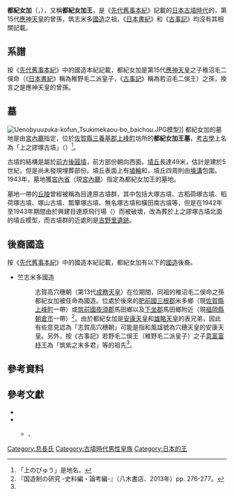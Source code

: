 {{東亞男性歷史人物
|名稱 = 都紀女加
|身份 = {{Link-ja|王 (日本)|王 (皇族)|王}}
|國家 = 日本
|時代 = [[古墳時代|古墳時代]]
|主君 = 
|屆數 =
|最高職務 = 
|前任 =
|繼任 = 
|圖片名稱 = Uenobyuuzuka-kofun Tsukimekaou-bo.JPG
|圖片大小 = 250px
|圖片說明 = 都紀女加墓
|氏 = {{Link-ja|息長氏|息長氏}}
|姓 = 
|羅馬拼音 = Tsukimeka
|假名 = {{lang|ja|つきめか}}
|官職 = 
|位階 = 
|信仰 =
|出身地 =
|世系 = 
|初名 = 
|幼名 = 
|別名 =
|法號 = 
|院號 = 
|其他名號 = 
|出生日期 = 
|出生地點 =
|逝世日期 =
|逝世地點 = 
|廟號 =
|諡號 =
|墓葬 = 都紀女加王墓（[[佐賀縣|佐賀縣]][[三養基郡|三養基郡]][[上峰町|上峰町]]坊所）
|祠廟 =
|父親 = [[大大迹王|大大迹王]]
|嫡母 = 
|母親 = 
|繼父=
|繼母=
|養父=
|養母=
|猶父= <!--日本人用-->
|烏帽子親= 
|正室 = 
|妻 = 
|繼室 =
|側室 =
|正室之父 = 
|正室之嫡母 =
|正室之母 =
|妻之父 = 
|妻之嫡母 =
|妻之母 =
|繼室之父 =
|繼室之嫡母 =
|繼室之母 =
|兄弟 = 阿居乃王<br>[[弘斐王|弘斐王]]
|姊妹 = 
|子 = 
|女 = 
|養子 = 
|養女 =
|猶子 = <!--日本人用-->
|婿養子 = <!--日本人用-->
|烏帽子子 = <!--日本人用-->
|繼子 =
|繼女 =
|其他親屬 = [[允恭天皇|允恭天皇]]（姑丈）<br>[[忍坂大中姬|忍坂大中姬]]（姑姐）<br>[[衣通姬|衣通姬]]（姑姐）<br>[[安康天皇|安康天皇]]（表兄弟）<br>[[雄略天皇|雄略天皇]]（表兄弟）<br>[[木梨輕皇子|木梨輕皇子]]（表兄弟）<br>[[輕大娘皇女|輕大娘皇女]]（表姊妹）
|出身 = <!---此处指科举出身--->
|功名 = 
|經歷 = 
|著作 =
|注釋 =
}}

'''都紀女加'''（{{jpn|j=都紀女加|hg=つきめか|rm=Tsukimeka}}，{{bd|？||？||catIdx=Tsukimeka}}），又稱'''都紀女加王'''，是《[[先代舊事本紀|先代舊事本紀]]》記載的[[日本|日本]][[古墳時代|古墳時代]]的{{Link-ja|王 (日本)|王 (皇族)|王}}，第15代[[應神天皇|應神天皇]]的曾孫，筑志米多[[國造|國造]]之祖。《[[日本書紀|日本書紀]]》和《[[古事記|古事記]]》均沒有其相關記載。

== 系譜 ==
按《[[先代舊事本紀|先代舊事本紀]]》中的國造本紀記載，都紀女加是第15代[[應神天皇|應神天皇]]之子稚沼毛二俁命（《[[日本書紀|日本書紀]]》稱為稚野毛二派皇子，《[[古事記|古事記]]》稱為若沼毛二俁王）之孫，換言之是應神天皇的曾孫{{Sfn|都紀女加王墓（平凡社）|1980年}}。

== 墓 ==
[[File:Uenobyuuzuka-kofun_Tsukimekaou-bo_baichou.JPG|thumb]]模型]]
都紀女加的墓地是由[[宮內廳|宮內廳]]指定，位於[[佐賀縣|佐賀縣]][[三養基郡|三養基郡]][[上峰町|上峰町]]坊所的'''都紀女加王墓'''{{Sfn|都紀女加王墓（平凡社）|1980年}}，[[考古學|考古學]]上名為「上之謬塚古墳」（{{lang|ja|上のびゅう塚古墳}}）<ref>「上のびゅう」是地名。</ref>。

古墳的結構是屬於[[前方後圓墳|前方後圓墳]]，前方部份朝向西面{{Sfn|都紀女加王墓（平凡社）|1980年}}。[[墳丘墓|墳丘]]長達49米，估計是建於5世紀，但是尚未發現埋葬部份{{Sfn|都紀女加王墓（平凡社）|1980年}}。墳丘表面上有[[埴輪|埴輪]]和{{Link-ja|葺石|葺石}}，墳丘四周則由[[壕溝|壕溝]]包圍{{Sfn|都紀女加王墓（平凡社）|1980年}}。1943年，墓地獲[[宮內省|宮內省]]（現[[宮內廳|宮內廳]]）指定為都紀女加王的墓地{{Sfn|都紀女加王墓（平凡社）|1980年}}。

墓地一帶的[[丘陵|丘陵]]曾經被稱為目達原古墳群，其中包括大塚古墳、古稻荷塚古墳、稻荷塚古墳、塚山古墳、瓢簞塚古墳、無名塚古墳和橫田南古墳等{{Sfn|目達原古墳群（平凡社）|1980年}}，但是在1942年至1943年期間由於興建目達原飛行場（{{Link-ja|目達原駐屯地|目達原駐屯地}}）而被破壞，改為葬於上之謬塚古墳北面的墳丘模型{{Sfn|目達原古墳群（平凡社）|1980年}}{{Sfn|目達原古墳群（国史）}}，而古墳群的近處則是[[吉野里遺跡|吉野里遺跡]]。

== 後裔國造 ==
按《[[先代舊事本紀|先代舊事本紀]]》中的國造本紀記載，都紀女加有以下的[[國造|國造]]後裔。
* 竺志米多國造
*: 志賀高穴穗朝（第13代[[成務天皇|成務天皇]]）在位期間，{{Link-ja|息長氏|息長氏|息長}}{{Link-ja|真人 (日本)|真人|公}}同祖的稚沼毛二俁命之孫都紀女加被任命為國造。位處於後來的[[肥前國|肥前國]][[三根郡|三根郡]]米多鄉（現[[佐賀縣|佐賀縣]][[上峰町|上峰町]]一帶）或[[筑前國|筑前國]][[夜須郡|夜須郡]]馬田鄉以及[[下座郡|下坐郡]]馬田鄉附近（現[[福岡縣|福岡縣]][[朝倉市|朝倉市]]一帶）<ref name="国造">『国造制の研究 -史料編・論考編-』（八木書店、2013年）pp. 276-277。</ref>。由於都紀女加是[[安康天皇|安康天皇]]和[[雄略天皇|雄略天皇]]的表兄弟，因此有些意見認為「志賀高穴穗朝」可能是指和風諡號為穴穗天皇的安康天皇{{Sfn|都紀女加王墓（平凡社）|1980年}}。另外，按《古事記》若野毛二俁王（稚野毛二派皇子）之子[[大大迹王|意富富杼王]]為「筑紫之末多君」等的祖先<ref name="国造"/>。

==參考資料==
{{reflist}}

==參考文獻== 
*{{cite book |editor={{Link-ja|齋藤忠|斎藤忠}} |title=[[國史大辭典_(昭和時代)|國史大辭典]] |publisher=[[吉川弘文館|吉川弘文館]] |year=1988 |isbn=4-642-00509-9|ref={{Harvid|目達原古墳群（国史）}}}}
* {{Cite book|editor=|author=|year=1980|chapter=|title=[[日本歷史地名大系|日本歷史地名大系]] 42 佐賀県の地名|publisher=[[平凡社|平凡社]]|isbn=4582490425}}
** {{Wikicite|reference=「目達原古墳群」|ref={{Harvid|目達原古墳群（平凡社）|1980年}}}}、{{Wikicite|reference=「都紀女加王墓」|ref={{Harvid|都紀女加王墓（平凡社）|1980年}}}}

{{DEFAULTSORT:Tsukimeka}}
[[Category:息長氏|Category:息長氏]]
[[Category:古墳時代男性皇族|Category:古墳時代男性皇族]]
[[Category:日本的王|Category:日本的王]]